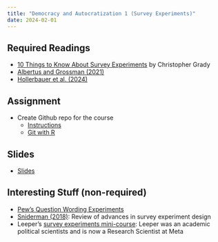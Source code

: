 ```yaml
---
title: "Democracy and Autocratization 1 (Survey Experiments)"
date: 2024-02-01
---
```



## Required Readings

- [10 Things to Know About Survey Experiments](https://egap.org/resource/10-things-to-know-about-survey-experiments/) by Christopher Grady
- [Albertus and Grossman (2021)](/files/albertus.pdf)
- [Hollerbauer et al. (2024)](/files/CSU_Conjoint_Paper.pdf)

## Assignment

- Create Github repo for the course
  + [Instructions](/assignments/01_github.html)
  + [Git with R](https://happygitwithr.com/install-git#install-git)

## Slides

- [Slides](/slides/05-surveyexp.html)

## Interesting Stuff (non-required)

- [Pew's Question Wording Experiments](https://www.pewresearch.org/short-reads/2019/01/29/good-jobs-vs-jobs-survey-experiments-can-measure-the-effects-of-question-wording-and-more/)
- [Sniderman (2018)](https://www.annualreviews.org/doi/10.1146/annurev-polisci-042716-115726): Review of advances in survey experiment design
- Leeper's [survey experiments mini-course](https://thomasleeper.com/surveyexpcourse/): Leeper was an academic political scientists and is now a Research Scientist at Meta




